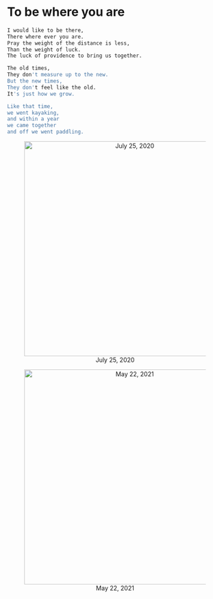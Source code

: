 # To be where you are

```r
I would like to be there,
There where ever you are.
Pray the weight of the distance is less,
Than the weight of luck.
The luck of providence to bring us together.

The old times,
They don't measure up to the new.
But the new times,
They don't feel like the old.
It's just how we grow.

Like that time,
we went kayaking,
and within a year 
we came together 
and off we went paddling.

```

<center>


![July 25, 2020](images/manjot kayak.jpg){length=1000px, width=500px}


![May 22, 2021](mimages/9.1 5-22-2021.jpg){length=1000px, width=500px}

</center>


